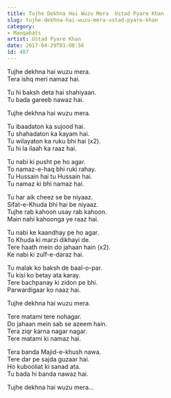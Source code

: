 ```yaml
---
title: Tujhe Dekhna Hai Wuzu Mera  Ustad Pyare Khan
slug: tujhe-dekhna-hai-wuzu-mera-ustad-pyare-khan
category: 
- Manqabats
artist: Ustad Pyare Khan
date: 2017-04-29T01:08:56
id: 487
---
```


<p>Tujhe dekhna hai wuzu mera.<br />
Tera ishq meri namaz hai.</p>
<p>Tu hi baksh deta hai shahiyaan.<br />
Tu bada gareeb nawaz hai.</p>
<p>Tujhe dekhna hai wuzu mera.</p>
<p>Tu ibaadaton ka sujood hai.<br />
Tu shahadaton ka kayam hai.<br />
Tu wilayaton ka ruku bhi hai (x2).<br />
Tu hi la ilaah ka raaz hai.</p>
<p>Tu nabi ki pusht pe ho agar.<br />
To namaz-e-haq bhi ruki rahay.<br />
Tu Hussain hai tu Hussain hai.<br />
Tu namaz ki bhi namaz hai.</p>
<p>Tu har aik cheez se be niyaaz.<br />
Sifat-e-Khuda bhi hai be niyaaz.<br />
Tujhe rab kahoon usay rab kahoon.<br />
Main nahi kahoonga ye raaz hai.</p>
<p>Tu nabi ke kaandhay pe ho agar.<br />
To Khuda ki marzi dikhayi de.<br />
Tere haath mein do jahaan hain (x2).<br />
Ke nabi ki zulf-e-daraz hai.</p>
<p>Tu malak ko baksh de baal-o-par.<br />
Tu kisi ko betay ata karay.<br />
Tere bachpanay ki zidon pe bhi.<br />
Parwardigaar ko naaz hai.</p>
<p>Tujhe dekhna hai wuzu mera.</p>
<p>Tere matami tere nohagar.<br />
Do jahaan mein sab se azeem hain.<br />
Tera ziqr karna nagar nagar.<br />
Tere matami ki namaz hai.</p>
<p>Tera banda Majid-e-khush nawa.<br />
Tere dar pe sajda guzaar hai.<br />
Ho kubooliat ki sanad ata.<br />
Tu bada hi banda nawaz hai.</p>
<p>Tujhe dekhna hai wuzu mera…</p>